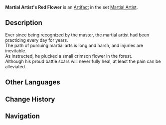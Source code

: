 {{Artifact Infobox
|image = Item Martial Artist's Red Flower.png
|set   = Martial Artist
|piece = Flower of Life
}}
{{Description|This particular kind of red flower was the only thing that could alleviate the Martial Artist's pain.}}
'''Martial Artist's Red Flower''' is an [[Artifact]] in the set [[Martial Artist]].

==Description==
Ever since being recognized by the master, the martial artist had been practicing every day for years.<br />The path of pursuing martial arts is long and harsh, and injuries are inevitable.<br />As instructed, he plucked a small crimson flower in the forest.<br />Although his proud battle scars will never fully heal, at least the pain can be alleviated.

==Other Languages==
{{Other Languages
|en      = Martial Artist's Red Flower
|zhs     = 武人的红花
|zhs_rm  = Wǔrén de Hóng Huā
|zht     = 武人的紅花
|zht_rm  = Wǔrén de Hóng Huā
|zh_tl   = Martial Artist's Red Flower
|ja      = 武人の赤い花
|ja_rm   = Bujin no Akai Hana
|ja_tl   = Martial Artist's Red Flower
|ko      = 무인의 붉은 꽃
|ko_rm   = 
|ko_tl   = 
|es      = Flor Roja del Artista Marcial
|es_tl   = 
|fr      = Fleur écarlate de l'Artiste martial
|fr_tl   = Scarlet Flower of the Martial Artist
|ru      = Алый цветок воина
|ru_tl   = 
|th      = Martial Artist's Red Flower
|vi      = Hoa Võ Nhân
|vi_tl   = 
|de      = Rote Kampfkünstlerblume
|de_tl   = Red Martial Artist's Flower
|id      = Martial Artist's Red Flower
|pt      = Flor Vermelha de Artista Marcial
|pt_tl   = 
}}

==Change History==
{{Change History|1.0}}

==Navigation==
{{Artifact Set Navbox|Martial Artist}}